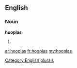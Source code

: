 ==English==

===Noun===
'''hooplas'''

# {{plural of|[[hoopla]]}}

[[Category:English plurals]]

[[ar:hooplas]]
[[fr:hooplas]]
[[my:hooplas]]